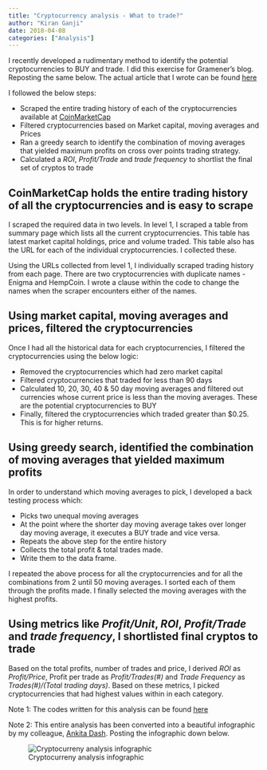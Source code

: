 ```yaml
---
title: "Cryptocurrency analysis - What to trade?"
author: "Kiran Ganji"
date: 2018-04-08
categories: ["Analysis"]
---
```


I recently developed a rudimentary method to identify the potential cryptocurrencies to BUY and trade. I did this exercise for Gramener's blog. Reposting the same below. The actual article that I wrote can be found [here](http://blog.gramener.com/3030/a-trading-strategy-for-cryptocurrencies)

I followed the below steps:

- Scraped the entire trading history of each of the cryptocurrencies available at [CoinMarketCap](https://coinmarketcap.com/)
- Filtered cryptocurrencies based on Market capital, moving averages and Prices
- Ran a greedy search to identify the combination of moving averages that yielded maximum profits on cross over points trading strategy.
- Calculated a *ROI*, *Profit/Trade* and *trade frequency* to shortlist the final set of cryptos to trade

## CoinMarketCap holds the entire trading history of all the cryptocurrencies and is easy to scrape

I scraped the required data in two levels. In level 1, I scraped a table from summary page which lists all the current cryptocurrencies. This table has latest market capital holdings, price and volume traded. This table also has the URL for each of the individual cryptocurrencies. I collected these.

Using the URLs collected from level 1, I individually scraped trading history from each page. There are two cryptocurrencies with duplicate names - Enigma and HempCoin. I wrote a clause within the code to change the names when the scraper encounters either of the names.

## Using market capital, moving averages and prices, filtered the cryptocurrencies

Once I had all the historical data for each cryptocurrencies, I filtered the cryptocurrencies using the below logic:

- Removed the cryptocurrencies which had zero market capital
- Filtered cryptocurrencies that traded for less than 90 days
- Calculated 10, 20, 30, 40 & 50 day moving averages and filtered out currencies whose current price is less than the moving averages. These are the potential cryptocurrencies to BUY
- Finally, filtered the cryptocurrencies which traded greater than $0.25. This is for higher returns.

## Using greedy search, identified the combination of moving averages that yielded maximum profits

In order to understand which moving averages to pick, I developed a back testing process which:

- Picks two unequal moving averages
- At the point where the shorter day moving average takes over longer day moving average, it executes a BUY trade and vice versa.
- Repeats the above step for the entire history
- Collects the total profit & total trades made.
- Write them to the data frame.

I repeated the above process for all the cryptocurrencies and for all the combinations from 2 until 50 moving averages. I sorted each of them through the profits made. I finally selected the moving averages with the highest profits.


## Using metrics like *Profit/Unit*, *ROI*, *Profit/Trade* and *trade frequency*, I shortlisted final cryptos to trade

Based on the total profits, number of trades and price, I derived *ROI* as *Profit/Price*, Profit per trade as *Profit/Trades(#)* and *Trade Frequency* as *Trades(#)/(Total trading days)*. Based on these metrics, I picked cryptocurrencies that had highest values within in each category.

Note 1: The codes written for this analysis can be found [here](https://github.com/KiranGanji/cryptocurrencybacktest)

Note 2: This entire analysis has been converted into a beautiful infographic by my colleague, [Ankita Dash](https://in.linkedin.com/in/ankita-dash-8547366b). Posting the infographic down below.

![Cryptocurreny analysis infographic](/img/cryptocurrencies.png)